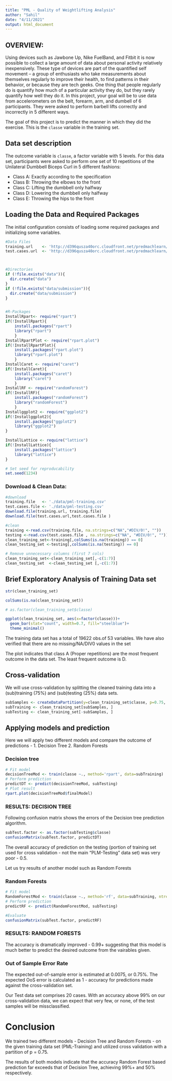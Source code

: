 ```yaml
---
title: "PML - Quality of Weightlifting Analysis"
author: "Sahil"
date: "4/11/2021"
output: html_document
---
```



## OVERVIEW:

Using devices such as Jawbone Up, Nike FuelBand, and Fitbit it is now possible to collect a large amount of data about personal activity relatively inexpensively. These type of devices are part of the quantified self movement – a group of enthusiasts who take measurements about themselves regularly to improve their health, to find patterns in their behavior, or because they are tech geeks. One thing that people regularly do is quantify how much of a particular activity they do, but they rarely quantify how well they do it. In this project, your goal will be to use data from accelerometers on the belt, forearm, arm, and dumbell of 6 participants. They were asked to perform barbell lifts correctly and incorrectly in 5 different ways.

The goal of this project is to predict the manner in which they did the exercise. This is the `classe` variable in the training set.

## Data set description

The outcome variable is `classe`, a factor variable with 5 levels. For this data set, participants were asked to perform one set of 10 repetitions of the Unilateral Dumbbell Biceps Curl in 5 different fashions:

- Class A: Exactly according to the specification
- Class B: Throwing the elbows to the front 
- Class C: Lifting the dumbbell only halfway
- Class D: Lowering the dumbbell only halfway
- Class E: Throwing the hips to the front

## Loading the Data and Required Packages

The initial configuration consists of loading some required packages and initializing some variables.

```r
#Data Files
training.url    <- 'http://d396qusza40orc.cloudfront.net/predmachlearn/pml-training.csv'
test.cases.url  <- 'http://d396qusza40orc.cloudfront.net/predmachlearn/pml-testing.csv'



#Directories
if (!file.exists("data")){
  dir.create("data")
}
if (!file.exists("data/submission")){
  dir.create("data/submission")
}


#R-Packages
InstallRpart<- require("rpart")
if(!InstallRpart){
    install.packages("rpart")
    library("rpart")
    }
InstallRpartPlot <- require("rpart.plot")
if(!InstallRpartPlot){
    install.packages("rpart.plot")
    library("rpart.plot")
    }
InstallCaret <- require("caret")
if(!InstallCaret){
    install.packages("caret")
    library("caret")
    }
InstallRF <- require("randomForest")
if(!InstallRF){
    install.packages("randomForest")
    library("randomForest")
    }
Installggplot2 <- require("ggplot2")
if(!Installggplot2){
    install.packages("ggplot2")
    library("ggplot2")
}

InstallLattice <- require("lattice")
if(!InstallLattice){
    install.packages("lattice")
    library("lattice")
}

# Set seed for reproducability
set.seed(1234)
```

### Download & Clean Data:

``` r

#download
training.file   <- './data/pml-training.csv'
test.cases.file <- './data/pml-testing.csv'
download.file(training.url, training.file)
download.file(test.cases.url,test.cases.file )

#clean
training <-read.csv(training.file, na.strings=c("NA","#DIV/0!", ""))
testing <-read.csv(test.cases.file , na.strings=c("NA", "#DIV/0!", ""))
clean_training_set<-training[,colSums(is.na(training)) == 0]
clean_testing_set <-testing[,colSums(is.na(testing)) == 0]

# Remove unnecessary columns (first 7 cols)
clean_training_set<-clean_training_set[,-c(1:7)]
clean_testing_set  <-clean_testing_set [,-c(1:7)]

```

## Brief Exploratory Analysis of Training Data set

``` r
str(clean_training_set)

colSums(is.na(clean_training_set))

# as.factor(clean_training_set$classe)

ggplot(clean_training_set, aes(x=factor(classe)))+
  geom_bar(stat="count", width=0.7, fill="steelblue")+
  theme_minimal()
```
The training data set has a total of 19622 obs.of 53 variables. We have also verified that there are no missing/NA/DIV0 values in the set

The plot indicates that class A (Proper repetitions) are the most frequent outcome in the data set. The least frequent outcome is D.


## Cross-validation
We will use cross-validation by splitting the cleaned training data into a (sub)training (75%) and (sub)testing (25%) data sets.

```r
subSamples <- createDataPartition(y=clean_training_set$classe, p=0.75, list=FALSE)
subTraining <- clean_training_set[subSamples, ] 
subTesting <- clean_training_set[-subSamples, ]

```

## Applying models and prediction

Here we will apply two different models and compare the outcome of predictions - 
1. Decision Tree 
2. Random Forests

### Decision tree
```r
# Fit model
decisionTreeMod <- train(classe ~., method='rpart', data=subTraining)
# Perform prediction
predictDT <- predict(decisionTreeMod, subTesting)
# Plot result
rpart.plot(decisionTreeMod$finalModel)

```
### RESULTS: DECISION TREE
Following confusion matrix shows the errors of the Decision tree prediction algorithm.

```r
subTest.factor <- as.factor(subTesting$classe)
confusionMatrix(subTest.factor, predictDT)
```

The overall accuracy of prediction on the testing (portion of training set used for cross validation - not the main "PLM-Testing" data set) was very poor - 0.5. 

Let us try results of another model such as Random Forests

### Random Forests
``` r

# Fit model
RandomForestMod <- train(classe ~., method='rf', data=subTraining, ntree = 64)
# Perform prediction
predictRF <- predict(RandomForestMod, subTesting)
```
``` r
#Evaluate
confusionMatrix(subTest.factor, predictRF)

```

### RESULTS: RANDOM FORESTS

The accuracy is dramatically improved - 0.99+ suggesting that this model is much better to predict the desired outcome from the vairables given. 

### Out of Sample Error Rate

The expected out-of-sample error is estimated at 0.0075, or 0.75%. The expected OoS error is calculated as 1 - accuracy for predictions made against the cross-validation set. 

Our Test data set comprises 20 cases. With an accuracy above 99% on our cross-validation data, we can expect that very few, or none, of the test samples will be missclassified.

# Conclusion

We trained two different models - Decision Tree and Random Forests - on the given training data set (PML-Training) and utilized cross validation with a partition of p = 0.75. 

The results of both models indicate that the accuracy Random Forest based prediction far exceeds that of Decision Tree, achieving 99%+ and 50% respectively. 



